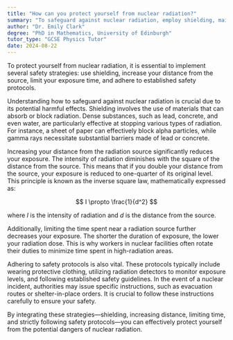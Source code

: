 ```yaml
---
title: "How can you protect yourself from nuclear radiation?"
summary: "To safeguard against nuclear radiation, employ shielding, maintain distance, minimize exposure time, and adhere to safety protocols."
author: "Dr. Emily Clark"
degree: "PhD in Mathematics, University of Edinburgh"
tutor_type: "GCSE Physics Tutor"
date: 2024-08-22
---
```


To protect yourself from nuclear radiation, it is essential to implement several safety strategies: use shielding, increase your distance from the source, limit your exposure time, and adhere to established safety protocols.

Understanding how to safeguard against nuclear radiation is crucial due to its potential harmful effects. Shielding involves the use of materials that can absorb or block radiation. Dense substances, such as lead, concrete, and even water, are particularly effective at stopping various types of radiation. For instance, a sheet of paper can effectively block alpha particles, while gamma rays necessitate substantial barriers made of lead or concrete.

Increasing your distance from the radiation source significantly reduces your exposure. The intensity of radiation diminishes with the square of the distance from the source. This means that if you double your distance from the source, your exposure is reduced to one-quarter of its original level. This principle is known as the inverse square law, mathematically expressed as:

$$
I \propto \frac{1}{d^2}
$$

where $I$ is the intensity of radiation and $d$ is the distance from the source.

Additionally, limiting the time spent near a radiation source further decreases your exposure. The shorter the duration of exposure, the lower your radiation dose. This is why workers in nuclear facilities often rotate their duties to minimize time spent in high-radiation areas.

Adhering to safety protocols is also vital. These protocols typically include wearing protective clothing, utilizing radiation detectors to monitor exposure levels, and following established safety guidelines. In the event of a nuclear incident, authorities may issue specific instructions, such as evacuation routes or shelter-in-place orders. It is crucial to follow these instructions carefully to ensure your safety.

By integrating these strategies—shielding, increasing distance, limiting time, and strictly following safety protocols—you can effectively protect yourself from the potential dangers of nuclear radiation.
    